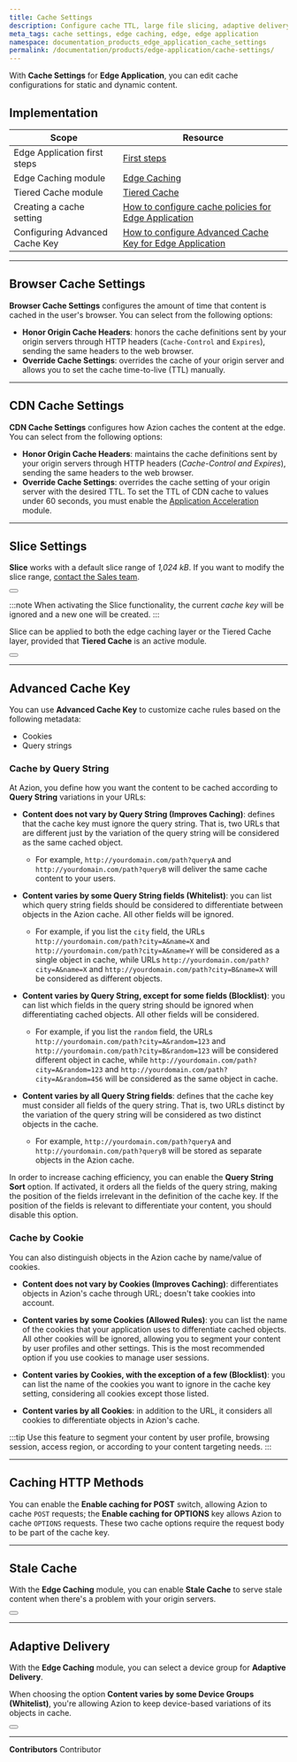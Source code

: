 ```yaml
---
title: Cache Settings
description: Configure cache TTL, large file slicing, adaptive delivery, and cache rules for your application.
meta_tags: cache settings, edge caching, edge, edge application
namespace: documentation_products_edge_application_cache_settings
permalink: /documentation/products/edge-application/cache-settings/
---
```


With **Cache Settings** for **Edge Application**, you can edit cache configurations for static and dynamic content.

## Implementation

| Scope | Resource |
| --- | --- |
| Edge Application first steps | [First steps](/en/documentation/products/edge-application/first-steps/) |
| Edge Caching module | [Edge Caching](/en/documentation/products/build/edge-application/edge-caching/)  |
| Tiered Cache module | [Tiered Cache](/en/documentation/products/edge-application/l2-caching/) |
| Creating a cache setting | [How to configure cache policies for Edge Application](/en/documentation/products/guides/cache-settings/) |
| Configuring Advanced Cache Key | [How to configure Advanced Cache Key for Edge Application](/en/documentation/products/guides/advanced-cache-key/) |

---

## Browser Cache Settings

**Browser Cache Settings** configures the amount of time that content is cached in the user's browser. You can select from the following options:

- **Honor Origin Cache Headers**: honors the cache definitions sent by your origin servers through HTTP headers (`Cache-Control` and `Expires`), sending the same headers to the web browser.
- **Override Cache Settings**: overrides the cache of your origin server and allows you to set the cache time-to-live (TTL) manually.

---

## CDN Cache Settings

**CDN Cache Settings** configures how Azion caches the content at the edge. You can select from the following options:

- **Honor Origin Cache Headers**: maintains the cache definitions sent by your origin servers through HTTP headers (*Cache-Control and Expires*), sending the same headers to the web browser.
- **Override Cache Settings**: overrides the cache setting of your origin server with the desired TTL. To set the TTL of CDN cache to values under 60 seconds, you must enable the [Application Acceleration](/en/documentation/products/build/edge-application/application-acceleration/) module.

---

## Slice Settings

**Slice** works with a default slice range of *1,024 kB*. If you want to modify the slice range, [contact the Sales team](https://www.azion.com/en/contact-sales/).

<Button href="/en/documentation/products/edge-application/edge-caching/#slice-files" text="go to slice files documentation"></Button>

:::note
When activating the Slice functionality, the current *cache key* will be ignored and a new one will be created.
:::

Slice can be applied to both the edge caching layer or the Tiered Cache layer, provided that **Tiered Cache** is an active module.

<Button href="/en/documentation/products/edge-application/l2-caching/" text="go to Tiered Cache documentation"></Button>

---

## Advanced Cache Key 

You can use **Advanced Cache Key** to customize cache rules based on the following metadata:

- Cookies
- Query strings

### Cache by Query String

At Azion, you define how you want the content to be cached according to **Query String** variations in your URLs:

- **Content does not vary by Query String (Improves Caching)**: defines that the cache key must ignore the query string. That is, two URLs that are different just by the variation of the query string will be considered as the same cached object. 
  - For example, `http://yourdomain.com/path?queryA` and `http://yourdomain.com/path?queryB` will deliver the same cache content to your users.

- **Content varies by some Query String fields (Whitelist)**: you can list which query string fields should be considered to differentiate between objects in the Azion cache. All other fields will be ignored. 
  - For example, if you list the `city` field, the URLs `http://yourdomain.com/path?city=A&name=X` and `http://yourdomain.com/path?city=A&name=Y` will be considered as a single object in cache, while URLs `http://yourdomain.com/path?city=A&name=X` and `http://yourdomain.com/path?city=B&name=X` will be considered as different objects.

- **Content varies by Query String, except for some fields (Blocklist)**: you can list which fields in the query string should be ignored when differentiating cached objects. All other fields will be considered. 
  - For example, if you list the `random` field, the URLs `http://yourdomain.com/path?city=A&random=123` and `http://yourdomain.com/path?city=B&random=123` will be considered different object in cache, while `http://yourdomain.com/path?city=A&random=123` and `http://yourdomain.com/path?city=A&random=456` will be considered as the same object in cache.

- **Content varies by all Query String fields**: defines that the cache key must consider all fields of the query string. That is, two URLs distinct by the variation of the query string will be considered as two distinct objects in the cache. 
  - For example, `http://yourdomain.com/path?queryA` and `http://yourdomain.com/path?queryB` will be stored as separate objects in the Azion cache.

In order to increase caching efficiency, you can enable the **Query String Sort** option. If activated, it orders all the fields of the query string, making the position of the fields irrelevant in the definition of the cache key. If the position of the fields is relevant to differentiate your content, you should disable this option.

### Cache by Cookie

You can also distinguish objects in the Azion cache by name/value of cookies.

- **Content does not vary by Cookies (Improves Caching)**: differentiates objects in Azion's cache through URL; doesn't take cookies into account.

- **Content varies by some Cookies (Allowed Rules)**: you can list the name of the cookies that your application uses to differentiate cached objects. All other cookies will be ignored, allowing you to segment your content by user profiles and other settings. This is the most recommended option if you use cookies to manage user sessions.

- **Content varies by Cookies, with the exception of a few (Blocklist)**: you can list the name of the cookies you want to ignore in the cache key setting, considering all cookies except those listed.

- **Content varies by all Cookies**: in addition to the URL, it considers all cookies to differentiate objects in Azion's cache.

:::tip
Use this feature to segment your content by user profile, browsing session, access region, or according to your content targeting needs.
:::

---

## Caching HTTP Methods 

You can enable the **Enable caching for POST** switch, allowing Azion to cache `POST` requests; the **Enable caching for OPTIONS** key allows Azion to cache `OPTIONS` requests. These two cache options require the request body to be part of the cache key.

---

## Stale Cache 

With the **Edge Caching** module, you can enable **Stale Cache** to serve stale content when there's a problem with your origin servers.

<Button href="/en/documentation/products/build/edge-application/edge-caching/#stale-cache" text="go to stale cache documentation"></Button>

---

## Adaptive Delivery

With the **Edge Caching** module, you can select a device group for **Adaptive Delivery**.

When choosing the option **Content varies by some Device Groups (Whitelist)**, you're allowing Azion to keep device-based variations of its objects in cache.

<Button href="/en/documentation/products/build/edge-application/device-groups/" text="go to Device Groups documentation"></Button>



---


**Contributors** <ContributorList>Contributor</ContributorList>
